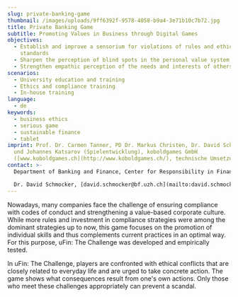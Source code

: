 ```yaml
---
slug: private-banking-game
thumbnail: /images/uploads/9ff6392f-9578-4058-b9a4-3e71b10c7b72.jpg
title: Private Banking Game
subtitle: Promoting Values in Business through Digital Games
objectives:
  - Establish and improve a sensorium for violations of rules and ethical
    standards
  - Sharpen the perception of blind spots in the personal value system
  - Strengthen empathic perception of the needs and interests of others
scenarios:
  - University education and training
  - Ethics and compliance training
  - In-house training
language:
  - de
keywords:
  - business ethics
  - serious game
  - sustainable finance
  - tablet
imprint: Prof. Dr. Carmen Tanner, PD Dr. Markus Christen, Dr. David Schmocker
  und Johannes Katsarov (Spielentwicklung), koboldgames GmbH
  ([www.koboldgames.ch](http://www.koboldgames.ch/), technische Umsetzung)
contact: >-
  Department of Banking and Finance, Center for Responsibility in Finance\

  Dr. David Schmocker, [david.schmocker@bf.uzh.ch](mailto:david.schmocker@bf.uzh.ch), [www.crf.uzh.ch](http://www.crf.uzh.ch/)
---
```

Nowadays, many companies face the challenge of ensuring compliance with codes of conduct and strengthening a value-based corporate culture. While more rules and investment in compliance strategies were among the dominant strategies up to now, this game focuses on the promotion of individual skills and thus complements current practices in an optimal way. For this purpose, uFin: The Challenge was developed and empirically tested.

In uFin: The Challenge, players are confronted with ethical conflicts that are closely related to everyday life and are urged to take concrete action. The game shows what consequences result from one's own actions. Only those who meet these challenges appropriately can prevent a scandal.
